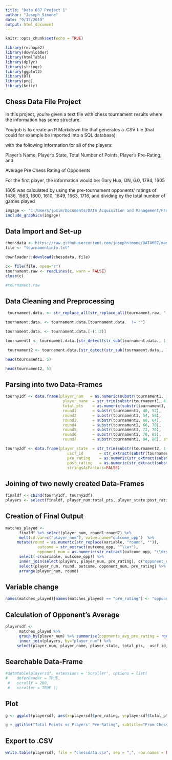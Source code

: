 ---
title: "Data 607 Project 1"
author: "Joseph Simone"
date: "9/17/2019"
output: html_document
---

```{r setup, include=FALSE}
knitr::opts_chunk$set(echo = TRUE)

```

```{r}
library(reshape2)
library(downloader)
library(htmlTable)
library(dplyr)
library(stringr)
library(ggplot2)
library(DT)
library(png)
library(knitr)

```

## Chess Data File Project


In this project, you’re given a text file with chess tournament results where the information has some structure. 

Yourjob is to create an R Markdown file that generates a .CSV file (that could for example be imported into a SQL database)

with the following information for all of the players:

Player’s Name, Player’s State, Total Number of Points, Player’s Pre-Rating, and 

Average Pre Chess Rating of Opponents

For the first player, the information would be:
Gary Hua, ON, 6.0, 1794, 1605

1605 was calculated by using the pre-tournament opponents’ ratings of 1436, 1563, 1600, 1610, 1649, 1663, 1716, and dividing by the total number of games played


```{r, include=TRUE }
imgage <- "C:/Users/jpsim/Documents/DATA Acquisition and Management/Project1.png"
include_graphics(imgage)
```



## Data Import and Set-up

```{r}
chessdata <-'https://raw.githubusercontent.com/josephsimone/DATA607/master/tournamentinfo.txt'
file <- "tournamentinfo.txt"

downloader::download(chessdata, file)

c<- file(file, open="r")
tournament.raw <- readLines(c, warn = FALSE)
close(c)
```

```{r}
#tournament.raw
```


## Data Cleaning and Preprocessing 

```{r}
 tournament.data. <- str_replace_all(str_replace_all(tournament.raw, "->", ">>"), "-{3,}", "")

tournament.data. <- tournament.data.[tournament.data.  != ""] 

tournament.data. <- tournament.data.[-(1:2)]

tournament1 <- tournament.data.[str_detect(str_sub(tournament.data., 1, 6), "[0-9]")]

 tournament2 <- tournament.data.[str_detect(str_sub(tournament.data., 1, 6), "[A-Z]{2,2}")]
```


```{r}
head(tournament1, 5)
```


```{r}
head(tournament2, 5)
```

## Parsing into two Data-Frames
```{r}
tourny1df <- data.frame(player_num   = as.numeric(substr(tournament1, 1,  6)),
                         player_name  = str_trim(substr(tournament1, 8,  40), side="both"),
                         total_pts    = as.numeric(substr(tournament1, 42, 46)),
                         round1       = substr(tournament1, 48, 52),
                         round2       = substr(tournament1, 54, 58),
                         round3       = substr(tournament1, 60, 64),
                         round4       = substr(tournament1, 66, 70),
                         round5       = substr(tournament1, 72, 76),
                         round6       = substr(tournament1, 78, 82),
                         round7       = substr(tournament1, 84, 88), stringsAsFactors=FALSE)
```


```{r}
tourny2df <- data.frame(player_state  = str_trim(substr(tournament2, 1,  6), side="both"),
                           uscf_id       = str_extract(substr(tournament2, 8,  40), "\\d+"),
                           pre_rating    = as.numeric(str_extract(substr(tournament2, 8,  40), "(?<=R: ).\\d+(?=)")),
                           post_rating   = as.numeric(str_extract(substr(tournament2, 8,  40), "(?<=>>).\\d+(?=)")),
                           stringsAsFactors=FALSE)
```

## Joining of two newly created Data-Frames

```{r}
finaldf <- cbind(tourny1df, tourny2df)
players <- select(finaldf, player_num:total_pts, player_state:post_rating)
```


## Creation of Final Output
```{r}
matches_played <-  
      finaldf %>% select(player_num, round1:round7) %>%
      melt(id.var=c("player_num"), value.name="outcome_opp")  %>% 
     mutate(round = as.numeric(str_replace(variable, "round", "")),
              outcome = str_extract(outcome_opp, "^\\w+"),
              opponent_num = as.numeric(str_extract(outcome_opp, "\\d+$"))) %>%
      select(-c(variable, outcome_opp)) %>%
      inner_join(select(players, player_num, pre_rating), c("opponent_num" = "player_num")) %>%
      select(player_num, round, outcome, opponent_num, pre_rating) %>%
      arrange(player_num, round)
```

## Variable change
```{r}
names(matches_played)[names(matches_played) == "pre_rating"] <- "opponent_pre_rating"
```

## Calculation of Opponent's Average

```{r}
playersdf <-  
      matches_played %>%
      group_by(player_num) %>% summarise(opponents_avg_pre_rating = round(mean(opponent_pre_rating))) %>%
      inner_join(players, by="player_num") %>%
     select(player_num, player_name, player_state, total_pts,  uscf_id, pre_rating, post_rating, opponents_avg_pre_rating)


```

## Searchable Data-Frame

```{r}

#datatable(playersdf, extensions = 'Scroller', options = list(
#    deferRender = TRUE,
 #   scrollY = 200,
 #   scroller = TRUE ))
```


## Plot
```{r}
g <- ggplot(playersdf, aes(x=playersdf$pre_rating, y=playersdf$total_pts)) + geom_point() + geom_smooth(method="lm")
```

```{r}
g + ggtitle("Total Points vs Players' Pre-Rating", subtitle="From Chess Tournament Dataset") + xlab("Pre-Rating") + ylab("Total")
```


## Export to .CSV
```{r}
write.table(playersdf, file = "chessdata.csv", sep = ",", row.names = FALSE)
```

